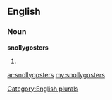 ==English==

===Noun===
'''snollygosters'''

# {{plural of|[[snollygoster]]}}

[[Category:English plurals]]

[[ar:snollygosters]]
[[my:snollygosters]]